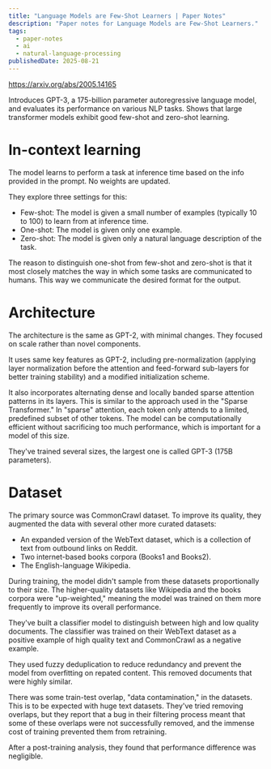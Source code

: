 ```yaml
---
title: "Language Models are Few-Shot Learners | Paper Notes"
description: "Paper notes for Language Models are Few-Shot Learners."
tags:
  - paper-notes
  - ai
  - natural-language-processing
publishedDate: 2025-08-21
---
```


https://arxiv.org/abs/2005.14165

Introduces GPT-3, a 175-billion parameter autoregressive language model, and evaluates its performance on various NLP tasks.
Shows that large transformer models exhibit good few-shot and zero-shot learning.

# In-context learning

The model learns to perform a task at inference time based on the info provided in the prompt.
No weights are updated.

They explore three settings for this:
- Few-shot: The model is given a small number of examples (typically 10 to 100) to learn from at inference time.
- One-shot: The model is given only one example.
- Zero-shot: The model is given only a natural language description of the task.

The reason to distinguish one-shot from few-shot and zero-shot is that it most closely matches the way in which some tasks are communicated to humans.
This way we communicate the desired format for the output.

# Architecture

The architecture is the same as GPT-2, with minimal changes.
They focused on scale rather than novel components.

It uses same key features as GPT-2, including pre-normalization (applying layer normalization before the attention and feed-forward sub-layers for better training stability) and a modified initialization scheme.

It also incorporates alternating dense and locally banded sparse attention patterns in its layers.
This is similar to the approach used in the "Sparse Transformer."
In "sparse" attention, each token only attends to a limited, predefined subset of other tokens.
The model can be computationally efficient without sacrificing too much performance, which is important for a model of this size.

They've trained several sizes, the largest one is called GPT-3 (175B parameters).

# Dataset

The primary source was CommonCrawl dataset.
To improve its quality, they augmented the data with several other more curated datasets:
- An expanded version of the WebText dataset, which is a collection of text from outbound links on Reddit.
- Two internet-based books corpora (Books1 and Books2).
- The English-language Wikipedia.

During training, the model didn't sample from these datasets proportionally to their size.
The higher-quality datasets like Wikipedia and the books corpora were "up-weighted," meaning the model was trained on them more frequently to improve its overall performance.

They've built a classifier model to distinguish between high and low quality documents.
The classifier was trained on their WebText dataset as a positive example of high quality text and CommonCrawl as a negative example.

They used fuzzy deduplication to reduce redundancy and prevent the model from overfitting on repated content.
This removed documents that were highly similar.

There was some train-test overlap, "data contamination," in the datasets.
This is to be expected with huge text datasets.
They've tried removing overlaps, but they report that a bug in their filtering process meant that some of these overlaps were not successfully removed, and the immense cost of training prevented them from retraining.

After a post-training analysis, they found that performance difference was negligible.
